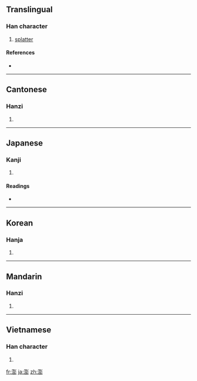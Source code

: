 ==Translingual==

===Han character===
{{Han char|rn=85|rad=水|as=12|sn=15|four=3212<sub>2</sub>|canj=水土廿竹 (EGTH)}}

# [[splatter]]

====References====
* {{Han ref|kx=0652.040|dkj=18332|dj=1062.070|hdz=31736.020|uh=6F8E|ud=28558|bh=BCEA|bd=48362}}

----

==Cantonese==

===Hanzi===
{{yue-hanzi|jyut=|y=paang1, paang4}}

# {{defn|Cantonese}}

----

==Japanese==

===Kanji===
{{ja-kanji|grade=|rs=水12}}

# {{defn|Japanese}}

====Readings====
* {{ja-readings|on=[[ほう]] (hō)|kun=}}

----

==Korean==

===Hanja===
{{ko-hanja|hangeul=팽|eumhun=|rv=paeng|mr=p'aeng|y=phayng}}

# {{defn|Korean}}

----

==Mandarin==

===Hanzi===
{{cmn-hanzi|pin=[[pēng]] ([[peng1]]), [[péng]] ([[peng2]])|wg=p'eng<sup>1</sup>, p'eng<sup>2</sup>}}

# {{defn|Mandarin}}

----

==Vietnamese==

===Han character===
{{vi-hantu|bành}}

# {{defn|Vietnamese}}

[[fr:澎]]
[[ja:澎]]
[[zh:澎]]